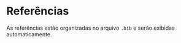 # Referências

As referências estão organizadas no arquivo `.bib` e serão exibidas automaticamente.

::: {#refs}
:::
